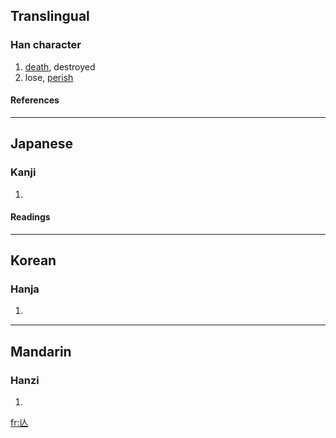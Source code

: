 {{see|亡}}

==Translingual==
===Han character===
{{Han char|rad=人|as=01|sn=3|four=|canj=人女 (OV)}}
# [[death]], destroyed
# lose, [[perish]]
====References====
{{Han ref|kx=0091.051|hdz=10103.030|uh=4EBE|ud=20158}}
----

==Japanese==
===Kanji===
{{ja-kanji|grade=|rs=人01}}
# {{defn|Japanese}}
====Readings====
{{ja-readings|on=[[ぼう]] (bō), [[もう]] (mō)|kun=[[ない]] (nai), [[なくなる]] (nakunaru), [[ほろびる]] (horobiru)}}
----
==Korean==
===Hanja===
{{ko-hanja|hangeul=망, 무|rv=mang, mu|mr=mang, mu}}
# {{defn|Korean}}
----
==Mandarin==
===Hanzi===
{{cmn-hanzi|pin=wáng (wang2)|wg=wang<sup>2</sup>|y=}}
# {{defn|Mandarin}}

[[fr:亾]]